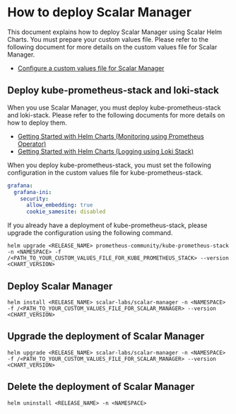 # How to deploy Scalar Manager

This document explains how to deploy Scalar Manager using Scalar Helm Charts. You must prepare your custom values file. Please refer to the following document for more details on the custom values file for Scalar Manager.

* [Configure a custom values file for Scalar Manager](configure-custom-values-scalar-manager.mdx)

## Deploy kube-prometheus-stack and loki-stack

When you use Scalar Manager, you must deploy kube-prometheus-stack and loki-stack. Please refer to the following documents for more details on how to deploy them.

* [Getting Started with Helm Charts (Monitoring using Prometheus Operator)](https://github.com/scalar-labs/helm-charts/blob/main/docs/getting-started-monitoring.md)
* [Getting Started with Helm Charts (Logging using Loki Stack)](https://github.com/scalar-labs/helm-charts/blob/main/docs/getting-started-logging.md)

When you deploy kube-prometheus-stack, you must set the following configuration in the custom values file for kube-prometheus-stack.

```yaml
grafana:
  grafana-ini:
    security:
      allow_embedding: true
      cookie_samesite: disabled
```

If you already have a deployment of kube-prometheus-stack, please upgrade the configuration using the following command.

```console
helm upgrade <RELEASE_NAME> prometheus-community/kube-prometheus-stack -n <NAMESPACE> -f /<PATH_TO_YOUR_CUSTOM_VALUES_FILE_FOR_KUBE_PROMETHEUS_STACK> --version <CHART_VERSION>
```

## Deploy Scalar Manager

```console
helm install <RELEASE_NAME> scalar-labs/scalar-manager -n <NAMESPACE> -f /<PATH_TO_YOUR_CUSTOM_VALUES_FILE_FOR_SCALAR_MANAGER> --version <CHART_VERSION>
```

## Upgrade the deployment of Scalar Manager

```console
helm upgrade <RELEASE_NAME> scalar-labs/scalar-manager -n <NAMESPACE> -f /<PATH_TO_YOUR_CUSTOM_VALUES_FILE_FOR_SCALAR_MANAGER> --version <CHART_VERSION>
```

## Delete the deployment of Scalar Manager

```console
helm uninstall <RELEASE_NAME> -n <NAMESPACE>
```
